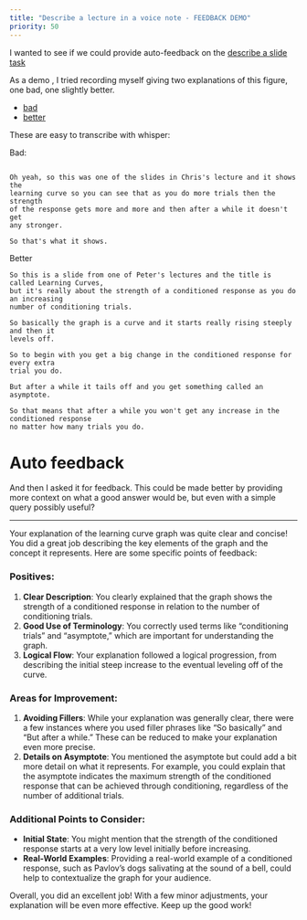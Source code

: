 ```yaml
---
title: "Describe a lecture in a voice note - FEEDBACK DEMO"
priority: 50
---
```




I wanted to see if we could provide auto-feedback on the [describe a slide task](speaking-describe-lecture.html)

As a demo , I tried recording myself giving two explanations of this figure, one bad, one slightly better.

- [bad](speaking-bad-example.m4a)
- [better](speaking-bad-example.m4a)

These are easy to transcribe with whisper:


Bad:


```

Oh yeah, so this was one of the slides in Chris's lecture and it shows the 
learning curve so you can see that as you do more trials then the strength 
of the response gets more and more and then after a while it doesn't get 
any stronger.

So that's what it shows.

```



Better

```
So this is a slide from one of Peter's lectures and the title is called Learning Curves,
but it's really about the strength of a conditioned response as you do an increasing
number of conditioning trials.

So basically the graph is a curve and it starts really rising steeply and then it
levels off.

So to begin with you get a big change in the conditioned response for every extra
trial you do.

But after a while it tails off and you get something called an asymptote.

So that means that after a while you won't get any increase in the conditioned response
no matter how many trials you do.
```



# Auto feedback


And then I asked it for feedback. This could be made better by providing more context on what a good answer would be, but even with a simple query possibly useful?



---------------


Your explanation of the learning curve graph was quite clear and concise! You did a great job describing the key elements of the graph and the concept it represents. Here are some specific points of feedback:

### Positives:
1. **Clear Description**: You clearly explained that the graph shows the strength of a conditioned response in relation to the number of conditioning trials.
2. **Good Use of Terminology**: You correctly used terms like "conditioning trials" and "asymptote," which are important for understanding the graph.
3. **Logical Flow**: Your explanation followed a logical progression, from describing the initial steep increase to the eventual leveling off of the curve.

### Areas for Improvement:
1. **Avoiding Fillers**: While your explanation was generally clear, there were a few instances where you used filler phrases like "So basically" and "But after a while." These can be reduced to make your explanation even more precise.
2. **Details on Asymptote**: You mentioned the asymptote but could add a bit more detail on what it represents. For example, you could explain that the asymptote indicates the maximum strength of the conditioned response that can be achieved through conditioning, regardless of the number of additional trials.

### Additional Points to Consider:
- **Initial State**: You might mention that the strength of the conditioned response starts at a very low level initially before increasing.
- **Real-World Examples**: Providing a real-world example of a conditioned response, such as Pavlov's dogs salivating at the sound of a bell, could help to contextualize the graph for your audience.

Overall, you did an excellent job! With a few minor adjustments, your explanation will be even more effective. Keep up the good work!

